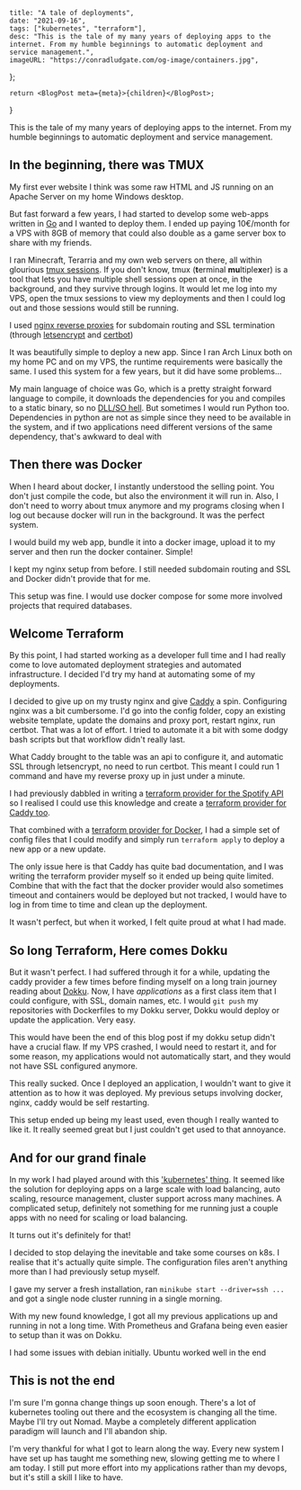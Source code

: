 
    title: "A tale of deployments",
    date: "2021-09-16",
    tags: ["kubernetes", "terraform"],
    desc: "This is the tale of my many years of deploying apps to the internet. From my humble beginnings to automatic deployment and service management.",
    imageURL: "https://conradludgate.com/og-image/containers.jpg",
};

    return <BlogPost meta={meta}>{children}</BlogPost>;
}

This is the tale of my many years of deploying apps to the internet.
From my humble beginnings to automatic deployment and service management.

## In the beginning, there was TMUX

My first ever website I think was some raw HTML and JS running on an Apache Server on my home Windows desktop.

But fast forward a few years, I had started to develop some web-apps written in [Go](https://golang.org) and I wanted to deploy them.
I ended up paying 10€/month for a VPS with 8GB of memory that could also double as a game server box to share with my friends.

I ran Minecraft, Terarria and my own web servers on there, all within glourious [tmux sessions](https://en.wikipedia.org/wiki/Tmux).
If you don't know, tmux (**t**erminal **mu**ltiple**x**er) is a tool that lets you have multiple shell sessions open at once, in the background,
and they survive through logins. It would let me log into my VPS, open the tmux sessions to view my deployments and then I could log out and
those sessions would still be running.

I used [nginx reverse proxies](https://docs.nginx.com/nginx/admin-guide/web-server/reverse-proxy/) for subdomain routing
and SSL termination (through [letsencrypt](https://letsencrypt.org/) and [certbot](https://certbot.eff.org/))

It was beautifully simple to deploy a new app. Since I ran Arch Linux both on my home PC and on my VPS, the runtime
requirements were basically the same. I used this system for a few years, but it did have some problems...

My main language of choice was Go, which is a pretty straight forward language to compile, it downloads the dependencies for you and compiles to a static binary,
so no [DLL/SO hell](https://en.wikipedia.org/wiki/DLL_Hell). But sometimes I would run Python too.
Dependencies in python are not as simple since they need to be available in the system, and if two applications need different versions of the same dependency,
that's awkward to deal with

## Then there was Docker

When I heard about docker, I instantly understood the selling point. You don't just compile the code, but also the environment it will run in.
Also, I don't need to worry about tmux anymore and my programs closing when I log out because docker will run in the background. It was the perfect system.

I would build my web app, bundle it into a docker image, upload it to my server and then run the docker container. Simple!

I kept my nginx setup from before. I still needed subdomain routing and SSL and Docker didn't provide that for me.

This setup was fine. I would use docker compose for some more involved projects that required databases.

## Welcome Terraform

By this point, I had started working as a developer full time and I had really come to love automated deployment strategies and automated infrastructure.
I decided I'd try my hand at automating some of my deployments.

I decided to give up on my trusty nginx and give [Caddy](https://caddyserver.com/) a spin. Configuring nginx was a bit cumbersome.
I'd go into the config folder, copy an existing website template, update the domains and proxy port, restart nginx, run certbot. That was a lot of effort.
I tried to automate it a bit with some dodgy bash scripts but that workflow didn't really last.

What Caddy brought to the table was an api to configure it, and automatic SSL through letsencrypt, no need to run certbot.
This meant I could run 1 command and have my reverse proxy up in just under a minute.

I had previously dabbled in writing a [terraform provider for the Spotify API](https://github.com/conradludgate/terraform-provider-spotify)
so I realised I could use this knowledge and create a [terraform provider for Caddy too](https://github.com/conradludgate/terraform-provider-caddy).

That combined with a [terraform provider for Docker](https://registry.terraform.io/providers/kreuzwerker/docker/latest), I had a simple set of config files
that I could modify and simply run `terraform apply` to deploy a new app or a new update.

The only issue here is that Caddy has quite bad documentation, and I was writing the terraform provider myself so it ended up being quite limited.
Combine that with the fact that the docker provider would also sometimes timeout and containers would be deployed but not tracked,
I would have to log in from time to time and clean up the deployment.

It wasn't perfect, but when it worked, I felt quite proud at what I had made.

## So long Terraform, Here comes Dokku

But it wasn't perfect. I had suffered through it for a while, updating the caddy provider a few times before finding myself on a long train journey reading about
[Dokku](https://dokku.com/). Now, I have _applications_ as a first class item that I could configure, with SSL, domain names, etc.
I would `git push` my repositories with Dockerfiles to my Dokku server, Dokku would deploy or update the application. Very easy.

This would have been the end of this blog post if my dokku setup didn't have a crucial flaw. If my VPS crashed, I would need to restart it, and for some reason,
my applications would not automatically start, and they would not have SSL configured anymore.

This really sucked. Once I deployed an application, I wouldn't want to give it attention as to how it was deployed.
My previous setups involving docker, nginx, caddy would be self restarting.

This setup ended up being my least used, even though I really wanted to like it. It really seemed great but I just couldn't get used to that annoyance.

## And for our grand finale

In my work I had played around with this ['kubernetes' thing](https://kubernetes.io/). It seemed like the solution for deploying apps on a large scale with
load balancing, auto scaling, resource management, cluster support across many machines. A complicated setup, definitely not something for me running just a couple apps with
no need for scaling or load balancing.

It turns out it's definitely for that!

I decided to stop delaying the inevitable and take some courses on k8s. I realise that it's actually quite simple. The configuration files aren't anything more than
I had previously setup myself.

I gave my server a fresh installation, ran `minikube start --driver=ssh ...` and got a single node cluster running in a single morning<Footnote tag="1"/>.

With my new found knowledge, I got all my previous applications up and running in not a long time. With Prometheus and Grafana being even easier to setup
than it was on Dokku.

<Footnote tag="1">I had some issues with debian initially. Ubuntu worked well in the end</Footnote>

## This is not the end

I'm sure I'm gonna change things up soon enough. There's a lot of kubernetes tooling out there and the ecosystem is changing all the time.
Maybe I'll try out Nomad. Maybe a completely different application paradigm will launch and I'll abandon ship.

I'm very thankful for what I got to learn along the way. Every new system I have set up has taught me something new, slowing getting me
to where I am today. I still put more effort into my applications rather than my devops, but it's still a skill I like to have.
